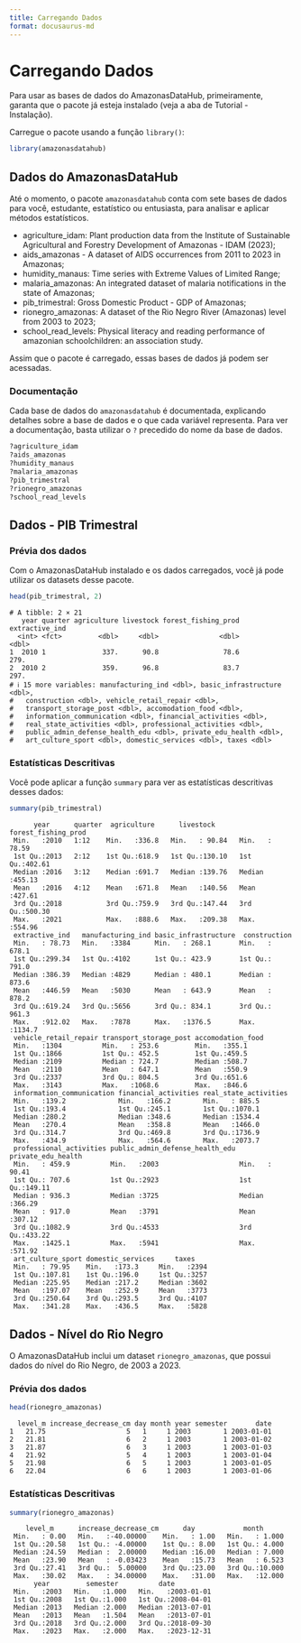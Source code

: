 ```yaml
---
title: Carregando Dados
format: docusaurus-md
---
```





# Carregando Dados

Para usar as bases de dados do AmazonasDataHub, primeiramente, garanta
que o pacote já esteja instalado (veja a aba de Tutorial - Instalação).

Carregue o pacote usando a função `library()`:

```r
library(amazonasdatahub)
```

## Dados do AmazonasDataHub

Até o momento, o pacote `amazonasdatahub` conta com sete bases de dados
para você, estudante, estatístico ou entusiasta, para analisar e aplicar
métodos estatísticos.

-   agriculture_idam: Plant production data from the Institute of
    Sustainable Agricultural and Forestry Development of Amazonas - IDAM
    (2023);
-   aids_amazonas - A dataset of AIDS occurrences from 2011 to 2023 in
    Amazonas;
-   humidity_manaus: Time series with Extreme Values of Limited Range;
-   malaria_amazonas: An integrated dataset of malaria notifications in
    the state of Amazonas;
-   pib_trimestral: Gross Domestic Product - GDP of Amazonas;
-   rionegro_amazonas: A dataset of the Rio Negro River (Amazonas) level
    from 2003 to 2023;
-   school_read_levels: Physical literacy and reading performance of
    amazonian schoolchildren: an association study.

Assim que o pacote é carregado, essas bases de dados já podem ser
acessadas.

### Documentação

Cada base de dados do `amazonasdatahub` é documentada, explicando
detalhes sobre a base de dados e o que cada variável representa. Para
ver a documentação, basta utilizar o `?` precedido do nome da base de
dados.

```r
?agriculture_idam
?aids_amazonas
?humidity_manaus
?malaria_amazonas
?pib_trimestral
?rionegro_amazonas
?school_read_levels
```

## Dados - PIB Trimestral

### Prévia dos dados

Com o AmazonasDataHub instalado e os dados carregados, você já pode
utilizar os datasets desse pacote.

```r
head(pib_trimestral, 2)
```

``` text
# A tibble: 2 × 21
   year quarter agriculture livestock forest_fishing_prod extractive_ind
  <int> <fct>         <dbl>     <dbl>               <dbl>          <dbl>
1  2010 1              337.      90.8                78.6           279.
2  2010 2              359.      96.8                83.7           297.
# ℹ 15 more variables: manufacturing_ind <dbl>, basic_infrastructure <dbl>,
#   construction <dbl>, vehicle_retail_repair <dbl>,
#   transport_storage_post <dbl>, accomodation_food <dbl>,
#   information_communication <dbl>, financial_activities <dbl>,
#   real_state_activities <dbl>, professional_activities <dbl>,
#   public_admin_defense_health_edu <dbl>, private_edu_health <dbl>,
#   art_culture_sport <dbl>, domestic_services <dbl>, taxes <dbl>
```

### Estatísticas Descritivas

Você pode aplicar a função `summary` para ver as estatísticas
descritivas desses dados:

```r
summary(pib_trimestral)
```

``` text
      year      quarter  agriculture      livestock      forest_fishing_prod
 Min.   :2010   1:12    Min.   :336.8   Min.   : 90.84   Min.   : 78.59     
 1st Qu.:2013   2:12    1st Qu.:618.9   1st Qu.:130.10   1st Qu.:402.61     
 Median :2016   3:12    Median :691.7   Median :139.76   Median :455.13     
 Mean   :2016   4:12    Mean   :671.8   Mean   :140.56   Mean   :427.61     
 3rd Qu.:2018           3rd Qu.:759.9   3rd Qu.:147.44   3rd Qu.:500.30     
 Max.   :2021           Max.   :888.6   Max.   :209.38   Max.   :554.96     
 extractive_ind   manufacturing_ind basic_infrastructure  construction   
 Min.   : 78.73   Min.   :3384      Min.   : 268.1       Min.   : 678.1  
 1st Qu.:299.34   1st Qu.:4102      1st Qu.: 423.9       1st Qu.: 791.0  
 Median :386.39   Median :4829      Median : 480.1       Median : 873.6  
 Mean   :446.59   Mean   :5030      Mean   : 643.9       Mean   : 878.2  
 3rd Qu.:619.24   3rd Qu.:5656      3rd Qu.: 834.1       3rd Qu.: 961.3  
 Max.   :912.02   Max.   :7878      Max.   :1376.5       Max.   :1134.7  
 vehicle_retail_repair transport_storage_post accomodation_food
 Min.   :1304          Min.   : 253.6         Min.   :355.1    
 1st Qu.:1866          1st Qu.: 452.5         1st Qu.:459.5    
 Median :2109          Median : 724.7         Median :508.7    
 Mean   :2110          Mean   : 647.1         Mean   :550.9    
 3rd Qu.:2337          3rd Qu.: 804.5         3rd Qu.:651.6    
 Max.   :3143          Max.   :1068.6         Max.   :846.6    
 information_communication financial_activities real_state_activities
 Min.   :139.2             Min.   :166.2        Min.   : 885.5       
 1st Qu.:193.4             1st Qu.:245.1        1st Qu.:1070.1       
 Median :280.2             Median :348.6        Median :1534.4       
 Mean   :270.4             Mean   :358.8        Mean   :1466.0       
 3rd Qu.:314.7             3rd Qu.:469.8        3rd Qu.:1736.9       
 Max.   :434.9             Max.   :564.6        Max.   :2073.7       
 professional_activities public_admin_defense_health_edu private_edu_health
 Min.   : 459.9          Min.   :2003                    Min.   : 90.41    
 1st Qu.: 707.6          1st Qu.:2923                    1st Qu.:149.11    
 Median : 936.3          Median :3725                    Median :366.29    
 Mean   : 917.0          Mean   :3791                    Mean   :307.12    
 3rd Qu.:1082.9          3rd Qu.:4533                    3rd Qu.:433.22    
 Max.   :1425.1          Max.   :5941                    Max.   :571.92    
 art_culture_sport domestic_services     taxes     
 Min.   : 79.95    Min.   :173.3     Min.   :2394  
 1st Qu.:107.81    1st Qu.:196.0     1st Qu.:3257  
 Median :225.95    Median :217.2     Median :3602  
 Mean   :197.07    Mean   :252.9     Mean   :3773  
 3rd Qu.:250.64    3rd Qu.:293.5     3rd Qu.:4107  
 Max.   :341.28    Max.   :436.5     Max.   :5828  
```

## Dados - Nível do Rio Negro

O AmazonasDataHub inclui um dataset `rionegro_amazonas`, que possui
dados do nível do Rio Negro, de 2003 a 2023.

### Prévia dos dados

```r
head(rionegro_amazonas)
```

``` text
  level_m increase_decrease_cm day month year semester       date
1   21.75                    5   1     1 2003        1 2003-01-01
2   21.81                    6   2     1 2003        1 2003-01-02
3   21.87                    6   3     1 2003        1 2003-01-03
4   21.92                    5   4     1 2003        1 2003-01-04
5   21.98                    6   5     1 2003        1 2003-01-05
6   22.04                    6   6     1 2003        1 2003-01-06
```

### Estatísticas Descritivas

```r
summary(rionegro_amazonas)
```

``` text
    level_m      increase_decrease_cm      day            month       
 Min.   : 0.00   Min.   :-40.00000    Min.   : 1.00   Min.   : 1.000  
 1st Qu.:20.58   1st Qu.: -4.00000    1st Qu.: 8.00   1st Qu.: 4.000  
 Median :24.59   Median :  2.00000    Median :16.00   Median : 7.000  
 Mean   :23.90   Mean   : -0.03423    Mean   :15.73   Mean   : 6.523  
 3rd Qu.:27.41   3rd Qu.:  5.00000    3rd Qu.:23.00   3rd Qu.:10.000  
 Max.   :30.02   Max.   : 34.00000    Max.   :31.00   Max.   :12.000  
      year         semester          date           
 Min.   :2003   Min.   :1.000   Min.   :2003-01-01  
 1st Qu.:2008   1st Qu.:1.000   1st Qu.:2008-04-01  
 Median :2013   Median :2.000   Median :2013-07-01  
 Mean   :2013   Mean   :1.504   Mean   :2013-07-01  
 3rd Qu.:2018   3rd Qu.:2.000   3rd Qu.:2018-09-30  
 Max.   :2023   Max.   :2.000   Max.   :2023-12-31  
```
